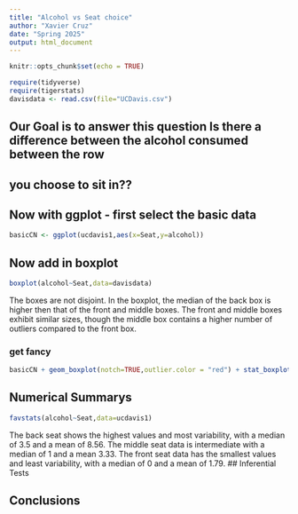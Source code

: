 ```yaml
---
title: "Alcohol vs Seat choice"
author: "Xavier Cruz"
date: "Spring 2025" 
output: html_document
---
```


```r
knitr::opts_chunk$set(echo = TRUE)
```

```r
require(tidyverse)
require(tigerstats)
davisdata <- read.csv(file="UCDavis.csv")
```
## Our Goal is to answer this question Is there a difference between the alcohol consumed between the row
## you choose to sit in??

## Now with ggplot - first select the basic data

```r
basicCN <- ggplot(ucdavis1,aes(x=Seat,y=alcohol))
```
## Now add in boxplot

```r
boxplot(alcohol~Seat,data=davisdata)
```

  The boxes are not disjoint. In the boxplot, the median of the back box is higher then that of the front and middle boxes. The front and middle boxes exhibit similar sizes, though the middle box contains a higher number of outliers compared to the front box.
  
### get fancy  

```r
basicCN + geom_boxplot(notch=TRUE,outlier.color = "red") + stat_boxplot(geom ='errorbar') + labs(title="Fancy notch boxplot \n with 2 lines")
```

## Numerical Summarys 

```r
favstats(alcohol~Seat,data=ucdavis1)
```

The back seat shows the highest values and most variability, with a median of 3.5 and a mean of 8.56. The middle seat data is intermediate with a median of 1 and a mean 3.33. The front seat data has the smallest values and least variability, with a median of 0 and a mean of 1.79.
## Inferential Tests

## Conclusions



